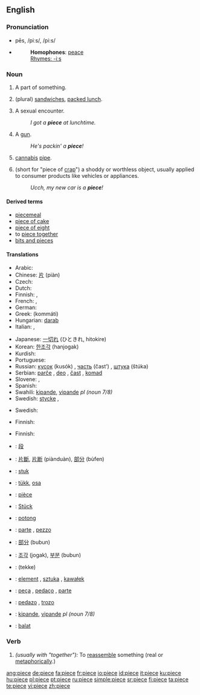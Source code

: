 {{see|pièce}}
==English==

===Pronunciation===
*pēs, /piːs/, /pi:s/
*{{audio|en-us-piece.ogg|Audio (US)}}
*:'''Homophones''': [[peace]]
*:[[Rhymes:English:-iːs|Rhymes: -iːs]]

===Noun===
{{en-noun}}

# A part of something.
# {{context|slang|UK}} (plural) [[sandwich]]es, [[packed lunch]].
# {{context|slang|US}} A sexual encounter.
#:''I got a '''piece''' at lunchtime.''
# {{context|slang|US}} A [[gun]].
#:''He's packin' a '''piece'''!''
# {{context|slang|US}} [[cannabis]] [[pipe]].
# {{context|slang|US}} (short for "piece of [[crap]]") a shoddy or worthless object, usually applied to consumer products like vehicles or appliances.
#:''Ucch, my new car is a '''piece'''!''

====Derived terms====
*[[piecemeal]]
*[[piece of cake]]
*[[piece of eight]]
*to [[piece together]]
*[[bits and pieces]]

====Translations====
{{trans-top|A part of something}}
* Arabic: {{Arab|[[قطعة]]}} {{IPAchar|(qúʈʕa)}} {{f}}
* Chinese: [[片]] (piàn)
* Czech: {{t-|cs|kus|m}}
* Dutch: {{t+|nl|stuk|n}}
* Finnish: {{t+|fi|pala}}, {{t+|fi|osa}}
* French: {{t+|fr|morceau|m}}, {{t+|fr|part|f}}
* German: {{t+|de|Stück|n}}
* Greek: {{t|el|κομμάτι|n|sc=Grek}} (kommáti)
* Hungarian: [[darab]]
* Italian: {{t+|it|pezzo|m}}, {{t+|it|porzione|f}}
{{trans-mid}}
* Japanese: [[一切れ]] (ひときれ, hitokire)
* Korean: [[한조각]] (hanjogak)
* Kurdish: {{t-|ku|پارچه‌|sc=KUchar}}
* Portuguese: {{t+|pt|peça|f}}
* Russian: [[кусок]] (kusók) {{m}}, [[часть]] (čast’) {{f}}, [[штука]] (štúka) {{f}}
* Serbian: [[parče]] {{n}}, [[deo]] {{m}}, [[čast]] {{f}}, [[komad]] {{m}}
* Slovene: {{t+|sl|kos|m}}, {{t+|sl|del|m}}
* Spanish: {{t+|es|pieza|f}}
* Swahili: [[kipande]], [[vipande]] ''pl (noun 7/8)''
* Swedish: [[stycke]] {{n}}, {{t+|sv|bit|c}}
{{trans-bottom}}

{{trans-top|sandwiches, packed lunch}}
{{trans-mid}}
{{trans-bottom}}

{{trans-top|A sexual encounter}}
{{trans-mid}}
* Swedish: {{t|sv|nyp|n}}
{{trans-bottom}}

{{trans-top|A gun}}
* Finnish: {{t+|fi|ase}}
{{trans-mid}}
{{trans-bottom}}

{{trans-top|cannabis pipe}}
{{trans-mid}}
{{trans-bottom}}

{{trans-top|a shoddy or worthless object}}
* Finnish: {{t+|fi|romu}}
{{trans-mid}}
{{trans-bottom}}

{{checktrans-top}}
*{{ttbc|CJKV Characters}}: [[段]]
*{{ttbc|Chinese}}: [[片斷]], [[片断]] (piànduàn), [[部分]] (bùfen)
*{{ttbc|Dutch}}: [[stuk]] {{n}}
*{{ttbc|Estonian}}: [[tükk]], [[osa]]
*{{ttbc|French}}: [[pièce]] {{f}}
*{{ttbc|German}}: [[Stück]] {{n}}
*{{ttbc|Indonesian}}: [[potong]]
*{{ttbc|Italian}}: [[parte]] {{f}}, [[pezzo]] {{m}}
*{{ttbc|Japanese}}: [[部分]] (bubun)
{{trans-mid}}
*{{ttbc|Korean}}: [[조각]] (jogak), [[부분]] (bubun)
*{{ttbc|Persian}}: {{FAchar|[[تکه]]}} (tekke)
*{{ttbc|Polish}}: [[element]] {{m}}, [[sztuka]] {{f}}, [[kawałek]] {{m}}
*{{ttbc|Portuguese}}: [[peça]] {{f}}, [[pedaço]] {{m}}, [[parte]] {{f}}
*{{ttbc|Spanish}}: [[pedazo]] {{m}}, [[trozo]] {{m}}
*{{ttbc|Swahili}}: [[kipande]], [[vipande]] ''pl (noun 7/8)''
*{{ttbc|Volapük}}: [[balat]]
{{trans-bottom}}

===Verb===
{{en-verb|piec|ing}}

# ''(usually with "together"):'' To [[reassemble]] something (real or [[metaphorically]].)

[[ang:piece]]
[[de:piece]]
[[fa:piece]]
[[fr:piece]]
[[io:piece]]
[[id:piece]]
[[it:piece]]
[[ku:piece]]
[[hu:piece]]
[[pl:piece]]
[[pt:piece]]
[[ru:piece]]
[[simple:piece]]
[[sr:piece]]
[[fi:piece]]
[[ta:piece]]
[[te:piece]]
[[vi:piece]]
[[zh:piece]]